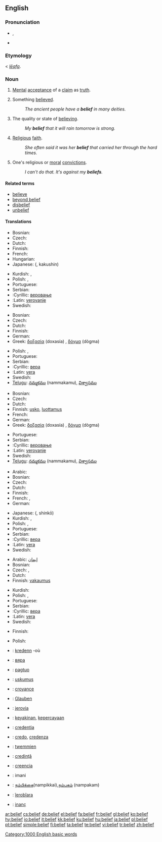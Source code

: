 ==English==

===Pronunciation===
*{{IPA|/bɪˈliːf/}}, {{SAMPA|/bI"li:f/}}
*{{audio|en-us-belief.ogg|Audio (US)}}

===Etymology===
{{ME.}} < {{OE.}} ''[[lēafa]]''.

===Noun===
{{en-noun}}

# [[mental|Mental]] [[acceptance]] of a [[claim]] as [[truth]].
# {{countable}} Something [[believe]]d.
#: ''The ancient people have a '''belief''' in many deities.''
# {{uncountable}} The quality or state of [[believe|believing]].
#: ''My '''belief''' that it will rain tomorrow is strong.''
# {{uncountable}} [[religious|Religious]] [[faith]].
#: ''She often said it was her '''belief''' that carried her through the hard times.''
# {{in plural}} One's religious or [[moral]] [[convictions]].
#: ''I can't do that.  It's against my '''beliefs'''.''

====Related terms====
*[[believe]]
*[[beyond belief]]
*[[disbelief]]
*[[unbelief]]

====Translations====
{{trans-top|mental acceptance of a claim as truth}}
* Bosnian: {{t-|bs|vjerovanje|n}}
* Czech: {{t-|cs|víra|f}}
* Dutch: {{t+|nl|geloof|n}}
* Finnish: {{t+|fi|usko}}
* French: {{t+|fr|croyance|f}}
* Hungarian: {{t+|hu|hit}}
* Japanese: {{Jpan|[[確信]]}} ({{Jpan|[[かくしん]]}}, kakushin)
{{trans-mid}}
* Kurdish: {{KUchar|[[باوه‌ر]]}}, {{KUchar|[[بروا]]}}
* Polish: {{t|pl|wiara|f}}, {{t|pl|wierzenie|n}}
* Portuguese: {{t+|pt|crença|f}}
* Serbian:
* :Cyrillic: [[веровање]] {{n}}
* :Latin: [[verovanje]] {{n}}
* Swedish: {{t+|sv|tro|c}}
{{trans-bottom}}

{{trans-top|something believed}}
* Bosnian: {{t-|bs|vjera|f}}
* Czech: {{t-|cs|víra|f}}
* Dutch: {{t+|nl|geloof|f}}
* Finnish: {{t+|fi|usko}}
* German: {{t+|de|Glaube|m}}
* Greek: [[δοξασία]] (doxasía) {{f}}, [[δόγμα]] (dògma) {{n}}
{{trans-mid}}
* Polish: {{t|pl|wiara|f}}, {{t|pl|wierzenie|n}}
* Portuguese: {{t+|pt|crença|f}}
* Serbian:
* :Cyrillic: [[вера]] {{f}}
* :Latin: [[vera]] {{f}}
* Swedish: {{t+|sv|tro|c}}
* [[Telugu]]: [[:te:నమ్మకము|నమ్మకము]] (nammakamu), [[:te:విశ్వాసము|విశ్వాసము]]
{{trans-bottom}}

{{trans-top|the quality or state of believing}}
* Bosnian: {{t-|bs|vjerovanje|n}}
* Czech: {{t-|cs|víra|f}}
* Dutch: {{t+|nl|geloof|f}}
* Finnish: [[usko]], [[luottamus]]
* French: {{t+|fr|conviction|f}}
* German: {{t+|de|Glaube|m}}
* Greek: [[δοξασία]] (doxasía) {{f}}, [[δόγμα]] (dògma) {{n}}
{{trans-mid}}
* Portuguese: {{t+|pt|crença|f}}
* Serbian:
* :Cyrillic: [[веровање]] {{n}}
* :Latin: [[verovanje]] {{n}}
* Swedish: {{t+|sv|tro|c}}
* [[Telugu]]: [[:te:నమ్మకము|నమ్మకము]] (nammakamu), [[:te:విశ్వాసము|విశ్వాసము]]
{{trans-bottom}}

{{trans-top|religious faith}}
* Arabic: {{t+|ar|عقيدة|sc=Arab}}
* Bosnian: {{t-|bs|vjera|f}}
* Czech: {{t-|cs|víra|f}}
* Dutch: {{t+|nl|geloof|f}}
* Finnish: {{t+|fi|usko}}
* French: {{t+|fr|foi|f}}, {{t+|fr|croyance|f}}
* German: {{t+|de|Glaube|m}}
{{trans-mid}}
* Japanese: {{Jpan|[[信仰]]}} ({{Jpan|[[しんこう]]}}, shinkō)
* Kurdish: {{KUchar|[[بڕوا]]}}, {{KUchar|[[باوه‌ر]]}}
* Polish: {{t|pl|wiara|f}}, {{t|pl|wierzenie|n}}
* Portuguese: {{t+|pt|crença|f}}
* Serbian:
* :Cyrillic: [[вера]] {{f}}
* :Latin: [[vera]] {{f}}
* Swedish: {{t+|sv|tro|c}}
{{trans-bottom}}

{{trans-top|religious or moral convictions}}
* Arabic: [[إیمان]]
* Bosnian: {{t-|bs|vjera|f}}
* Czech: {{t-|cs|přesvědčení|n}}, {{t-|cs|víra|f}}
* Dutch: {{t+|nl|geloof|f}}
* Finnish: [[vakaumus]]
{{trans-mid}}
* Kurdish: {{KUchar|[[بڕوا]]}}{{KUchar|[[باوه‌ر]]}}
* Polish: {{t|pl|wiara|f}}, {{t|pl|wierzenie|n}}
* Portuguese: {{t+|pt|crença|f}}
* Serbian:
* :Cyrillic: [[вера]] {{f}}
* :Latin: [[vera]] {{f}}
* Swedish: {{t+|sv|tro|c}}
{{trans-bottom}}

{{trans-top|a wishing of case or circumstance to be true}}
* Finnish: {{t+|fi|usko}}
{{trans-mid}}
* Polish: {{t|pl|wiara|f}}
{{trans-bottom}}

{{checktrans-top}}
*{{ttbc|Breton}}: [[kredenn]] {{f}} -où
*{{ttbc|Bulgarian}}: [[вяра]] {{f}}
*{{ttbc|Cebuano}}: [[pagtuo]]
*{{ttbc|Estonian}}: [[uskumus]]
*{{ttbc|French}}: [[croyance]] {{f}}
*{{ttbc|German}}: [[Glauben]] {{m}}
*{{ttbc|Guaraní}}: [[jerovia]]
*{{ttbc|Indonesian}}: [[yakin|keyakinan]], [[percaya|kepercayaan]]
*{{ttbc|Interlingua}}: [[credentia]]
{{checktrans-mid}}
*{{ttbc|Italian}}: [[credo]], [[credenza]]
*{{ttbc|Maltese}}: [[twemmien]]
*{{ttbc|Romanian}}: [[credinţă]] {{f}}
*{{ttbc|Spanish}}: [[creencia]]
*{{ttbc|Swahili}}: imani
*{{ttbc|Tamil}}: [[நம்பிக்கை]](nampikkai),[[நம்பகம்]] (nampakam)
*{{ttbc|Tupinambá}}: [[îerobîara]]
*{{ttbc|Turkish}}: [[inanç]]
{{checktrans-bottom}}

[[Category:1000 English basic words]]

[[ar:belief]]
[[cs:belief]]
[[de:belief]]
[[el:belief]]
[[fa:belief]]
[[fr:belief]]
[[gl:belief]]
[[ko:belief]]
[[hy:belief]]
[[io:belief]]
[[it:belief]]
[[kk:belief]]
[[ku:belief]]
[[hu:belief]]
[[ja:belief]]
[[pl:belief]]
[[pt:belief]]
[[simple:belief]]
[[fi:belief]]
[[ta:belief]]
[[te:belief]]
[[vi:belief]]
[[tr:belief]]
[[zh:belief]]